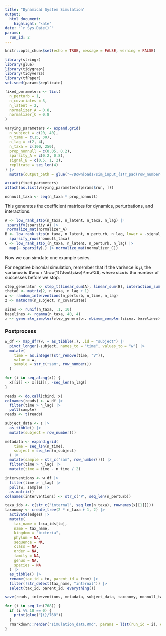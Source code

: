 ```yaml
---
title: "Dynamical System Simulation"
output: 
  html_document:
    highlight: "kate"
date: "`r Sys.Date()`"
params:
  run_id: 2
---
```


```r
knitr::opts_chunk$set(echo = TRUE, message = FALSE, warning = FALSE)
```
```r
library(stringr)
library(glue)
library(tidygraph)
library(tidyverse)
library(tfPaper)
set.seed(params$replicate)
```

```r
fixed_parameters <- list(
  n_perturb = 1, 
  n_covariates = 3, 
  n_latent = 2, 
  normalizer_A = 0.8, 
  normalizer_C = 0.8
)

varying_parameters <- expand.grid(
  n_subject = c(20, 40),
  n_time = c(15, 30),
  n_lag = c(2, 4),
  n_taxa = c(100, 250),
  prop_nonnull = c(0.05, 0.2),
  sparsity_A = c(0.2, 0.8),
  signal_B = c(0.5, 1, 2),
  replicate = seq_len(4)
) |>
  mutate(output_path = glue("~/Downloads/sim_input_{str_pad(row_number(), 3, 'left', '0')}.rda"))

attach(fixed_parameters)
attach(as.list(varying_parameters[params$run, ]))
```

```r
nonnull_taxa <- seq(n_taxa * prop_nonnull)
```

This generates the coefficient matrices for dynamics, perturbations, and
interactions.

```r
A <- low_rank_step(n_taxa, n_latent, n_taxa, n_lag) |>
 sparsify(sparsity_A) |>
 normalize_mat(normalizer_A)
B <- low_rank_step(n_taxa, n_latent, n_perturb, n_lag, lower = -signal_B, upper = signal_B) |>
  sparsify_rows(nonnull_taxa)
C <- low_rank_step_(n_taxa, n_latent, n_perturb, n_lag) |>
  map(~ sparsify(.) |> normalize_mat(normalizer_C))
```

Now we can simulate one example series.

For negative binomial simulation, remember that if the variance is $\mu$, the
variance is $\mu + \frac{1}{\text{size}}\mu^2$, where $\text{size}$ is the
number of successes before we stop.

```r
step_generator <- step_t(linear_sum(A), linear_sum(B), interaction_sum(C))
theta0 <- matrix(2, n_taxa, n_lag + 1)
w <- random_interventions(n_perturb, n_time, n_lag)
z <- matnorm(n_subject, n_covariates)

sizes <- runif(n_taxa, .1, 10)
baselines <- rgamma(n_taxa, 40, 4)
x <- generate_samples(step_generator, nbinom_sampler(sizes, baselines), theta0, w, z)
```

### Postprocess

```r
w_df <- map_dfr(w, ~ as_tibble(.), .id = "subject") |>
  pivot_longer(-subject, names_to = "time", values_to = "w") |>
  mutate(
    time = as.integer(str_remove(time, "V")),
    value = w,
    sample = str_c("sam", row_number())
  )
```

```r
for (i in seq_along(x)) {
  x[[i]] <- x[[i]][, -seq_len(n_lag)]
}

reads <- do.call(cbind, x)
colnames(reads) <- w_df |>
  filter(time > n_lag) |>
  pull(sample)
reads <- t(reads)
```


```r
subject_data <- z |>
  as_tibble() |>
  mutate(subject = row_number())

metadata <- expand.grid(
    time = seq_len(n_time),
    subject = seq_len(n_subject)
  ) |>
  mutate(sample = str_c("sam", row_number())) |>
  filter(time > n_lag) |>
  mutate(time = time - n_time / 2)

interventions <- w_df |>
  filter(time > n_lag) |>
  pull(w, sample) |>
  as.matrix()
colnames(interventions) <- str_c("P", seq_len(n_perturb))
```
```r
taxa_ids <- c(str_c("internal", seq_len(n_taxa), rownames(x[[1]])))
taxonomy <- create_tree(2 * n_taxa + 1, 2) |>
  activate(edges) |>
  mutate(
    tax_name = taxa_ids[to], 
    name = tax_name,
    kingdom = "bacteria",
    phylum = NA,
    sequence = NA,
    class = NA,
    order = NA,
    family = NA,
    genus = NA,
    species = NA
  ) |>
  as_tibble() |>
  rename(tax_id = to, parent_id = from) |>
  filter(!str_detect(tax_name, "internal")) |>
  select(tax_id, parent_id, everything())
```

```r
save(reads, interventions, metadata, subject_data, taxonomy, nonnull_taxa, file = output_path)
```

```r
for (i in seq_len(768)) {
  if (i %% 10 == 0) {
    print(glue("{i}/768"))
  }
  rmarkdown::render("simulation_data.Rmd", params = list(run_id = i), quiet = TRUE)
}
```
